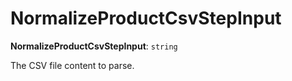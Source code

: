 
# NormalizeProductCsvStepInput

 **NormalizeProductCsvStepInput**: `string`

The CSV file content to parse.
